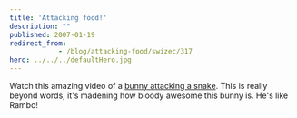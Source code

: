 ```yaml
---
title: 'Attacking food!'
description: ""
published: 2007-01-19
redirect_from: 
            - /blog/attacking-food/swizec/317
hero: ../../../defaultHero.jpg
---
```


Watch this amazing video of a [bunny attacking a snake](http://www.chilloutzone.de/files/07010804.html). This is really beyond words, it's madening how bloody awesome this bunny is. He's like Rambo!
